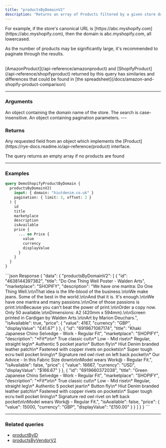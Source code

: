 ```yaml
---
title: "productsByDomainV2"
description: "Returns an array of Products filtered by a given store domain. This query can be used for paging through a set of products from a domain from Shopify."
---
```


<Note>
  For example, if the store's canonical URL is [https://abc.myshopify.com](https://abc.myshopify.com), then the domain is abc.myshopify.com, all lowercased.

  As the number of products may be significantly large, it's recommended to paginate through the results.
</Note>

<br />

<Note>
  [AmazonProduct](/api-reference/amazonproduct) and [ShopifyProduct](/api-reference/shopifyproduct) returned by this query has similaries and differences that could be found in [the spreadsheet](/docs/amazon-and-shopify-product-comparison)
</Note>

---

### Arguments

<ParamField path="input" type="ProductsByDomainInput!">
  An object containing the domain name of the store. The search is case-insensitive.
</ParamField>
<ParamField path="pagination" type="OffsetPaginationInput!">
  An object containing pagination parameters.
</ParamField>
---

### Returns

<ParamField path="Product" type="Product">
  Any requested field from an object which implements the [Product](https://rye-docs.readme.io/api-reference/product) interface.
</ParamField>

<Note>The query returns an empty array if no products are found</Note>

---

### Examples

```GraphQL GraphQL
query DemoShopifyProductByDomain {
  productsByDomainV2(
    input: { domain: "hiutdenim.co.uk" }
    pagination: { limit: 3, offset: 2 }
  ) {
    id
    title
    marketplace
    description
    isAvailable
    price {
      ... on Price {
        value
        currency
        displayValue
      }
    }
  }
}
```

<ResponseExample>
```json Response
{
  "data": {
    "productsByDomainV2": [
      {
        "id": "4638144397382",
        "title": "Do One Thing Well Poster - Walden Arts",
        "marketplace": "SHOPIFY",
        "description": "We have one mantra: Do One Thing Well.\n\nThat idea is the life-blood of the business.\n\nWe make jeans. Some of the best in the world.\n\nAnd that it is. It's enough.\n\nWe have one mantra and many passions.\n\nOne of those passions is print.\n\nBecause you can't beat the power of print.\n\nOrder a copy now. Only 50 available.\n\nDimensions: A2 (420mm x 594mm).\n\nScreen printed in Cardigan by Walden Arts.\n\nArt by Marion Deuchars.",
        "isAvailable": true,
        "price": {
          "value": 4167,
          "currency": "GBP",
          "displayValue": "£41.67"
        }
      },
      {
        "id": "6919671087174",
        "title": "Khaki Japanese Chino Selvedge - Work - Regular Fit",
        "marketplace": "SHOPIFY",
        "description": "*Fit*\n\n* True classic cut\n* Low - Mid rise\n* Regular, straight leg\n* Authentic 5 pocket jean\n* Button fly\n* Hiut Denim branded leather patch\n* Fastened with copper rivets on pockets\n* Super tough ecru twill pocket lining\n* Signature red owl rivet on left back pocket\n* Our Advice - In this Fabric Size down\n\nModel wears Work@ - Regular Fit.",
        "isAvailable": false,
        "price": {
          "value": 16667,
          "currency": "USD",
          "displayValue": "$166.67"
        }
      },
      {
        "id": "6919660372038",
        "title": "Green Japanese Chino Selvedge - Work - Regular Fit",
        "marketplace": "SHOPIFY",
        "description": "*Fit*\n\n* True classic cut\n* Low - Mid rise\n* Regular, straight leg\n* Authentic 5 pocket jean\n* Button fly\n* Hiut Denim branded leather patch\n* Fastened with copper rivets on pockets\n* Super tough ecru twill pocket lining\n* Signature red owl rivet on left back pocket\n\nModel wears Work@ - Regular Fit.",
        "isAvailable": false,
        "price": {
          "value": 15000,
          "currency": "GBP",
          "displayValue": "£150.00"
        }
      }
    ]
  }
}
```
</ResponseExample>

---

### Related queries

* [productByID](/api-reference/productbyid)
* [productsByVendorV2](/api-reference/productsbyvendorv2)